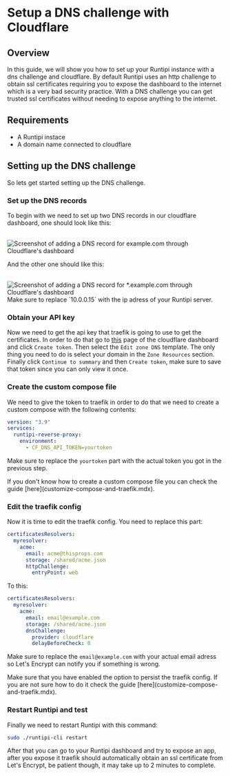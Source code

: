 
# Setup a DNS challenge with Cloudflare

## Overview

In this guide, we will show you how to set up your Runtipi instance with a dns challenge and cloudflare. By default Runtipi uses an http challenge to obtain ssl certificates requiring you to expose the dashboard to the internet which is a very
bad security practice. With a DNS challenge you can get trusted ssl certificates without needing to expose anything to the internet.

## Requirements

- A Runtipi instace
- A domain name connected to cloudflare

## Setting up the DNS challenge

So lets get started setting up the DNS challenge.

<Steps>

### Set up the DNS records

To begin with we need to set up two DNS records in our cloudflare dashboard, one should look like this:

<br />
<Image
  src="/images/cloudflare-dns-challenge/record-1.png"
  alt="Screenshot of adding a DNS record for example.com through Cloudflare's dashboard"
  width={1470}
  height={565}
/>

And the other one should like this:

<br />
<Image
  src="/images/cloudflare-dns-challenge/record-2.png"
  alt="Screenshot of adding a DNS record for *.example.com through Cloudflare's dashboard"
  width={1467}
  height={571}
/>

<Callout>
  Make sure to replace `10.0.0.15` with the ip adress of your Runtipi server.
</Callout>

### Obtain your API key

Now we need to get the api key that traefik is going to use to get the certificates. In order to do that go to [this](https://dash.cloudflare.com/profile/api-tokens) page
of the cloudflare dashboard and click `Create token`. Then select the `Edit zone DNS` template. The only thing you need to do is select your domain in
the `Zone Resources` section. Finally click `Continue to summary` and then `Create token`, make sure to save that token since you can only view it once.

### Create the custom compose file

We need to give the token to traefik in order to do that we need to create a custom compose with the following contents:

```yaml
version: "3.9"
services:
  runtipi-reverse-proxy:
    environment:
      - CF_DNS_API_TOKEN=yourtoken
```

Make sure to replace the `yourtoken` part with the actual token you got in the previous step.

<Callout>
  If you don't know how to create a custom compose file you can check the guide
  [here](customize-compose-and-traefik.mdx).
</Callout>

### Edit the traefik config

Now it is time to edit the traefik config. You need to replace this part:

```yaml
certificatesResolvers:
  myresolver:
    acme:
      email: acme@thisprops.com
      storage: /shared/acme.json
      httpChallenge:
        entryPoint: web
```

To this:

```yaml
certificatesResolvers:
  myresolver:
    acme:
      email: email@example.com
      storage: /shared/acme.json
      dnsChallenge:
        provider: cloudflare
        delayBeforeCheck: 0
```

Make sure to replace the `email@example.com` with your actual email adress so Let's Encrypt can notify you if something is wrong.

<Callout>
  Make sure that you have enabled the option to persist the traefik config. If
  you are not sure how to do it check the guide
  [here](customize-compose-and-traefik.mdx).
</Callout>

### Restart Runtipi and test

Finally we need to restart Runtipi with this command:

```bash
sudo ./runtipi-cli restart
```

After that you can go to your Runtipi dashboard and try to expose an app, after you expose it traefik should automatically obtain
an ssl certificate from Let's Encrypt, be patient though, it may take up to 2 minutes to complete.

</Steps>
